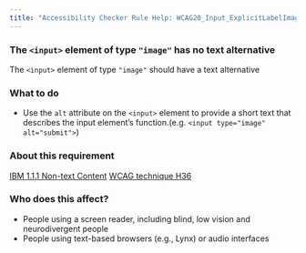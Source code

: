 ```yaml
---
title: "Accessibility Checker Rule Help: WCAG20_Input_ExplicitLabelImage"
---
```


<div className="toolHelp">
<Row>
<Column colLg={16} colMd={8} colSm={4} className="toolHead">

### The `<input>` element of type `"image"` has no text alternative

<div id="locLevel"></div>

 The `<input>` element of type `"image"` should have a text alternative

</Column>
</Row>
<Row>
<Column colLg={11} colMd={5} colSm={4} className="toolMain">



<div id="locSnippet"></div>

### What to do

* Use the `alt` attribute on the `<input>` element to provide a short text that describes the input element’s function.(e.g. `<input type="image" alt="submit">`)

</Column>
<Column colLg={5} colMd={3} colSm={4} className="toolLeft">

### About this requirement

[IBM 1.1.1 Non-text Content](https://www.ibm.com/able/requirements/requirements/#1_1_1)
[WCAG technique H36](https://www.w3.org/WAI/WCAG21/Techniques/html/H36)

### Who does this affect?

* People using a screen reader, including blind, low vision and neurodivergent people
* People using text-based browsers (e.g., Lynx) or audio interfaces

</Column>
</Row>
</div>

